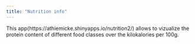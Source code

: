 ```yaml
---
title: "Nutrition info"
---
```


This app(https://athiemicke.shinyapps.io/nutrition2/) allows to vizualize the protein content of different food classes over the kilokalories per 100g. 